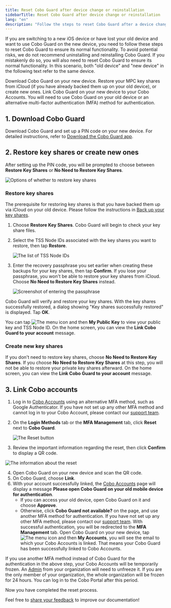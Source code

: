 ```yaml
---
title: Reset Cobo Guard after device change or reinstallation
sidebarTitle: Reset Cobo Guard after device change or reinstallation
lang: "en"
description: "Follow the steps to reset Cobo Guard after a device change, ensuring seamless access to your digital assets without losing security."
---
```


If you are switching to a new iOS device or have lost your old device and want to use Cobo Guard on the new device, you need to follow these steps to reset Cobo Guard to ensure its normal functionality.
<Note>To avoid potential risks, we do not recommend uninstalling and reinstalling Cobo Guard. If you mistakenly do so, you will also need to reset Cobo Guard to ensure its normal functionality. In this scenario, both "old device" and "new device" in the following text refer to the same device.</Note>

<Steps>
  <Step title="Download Cobo Guard">
    Download Cobo Guard on your new device.
  </Step>
  <Step title="Choose whether to restore key shares">
    Restore your MPC key shares from iCloud (if you have already backed them up on your old device), or create new ones.
  </Step>
  <Step title="Link Cobo Accounts">
    Link Cobo Guard on your new device to your Cobo Accounts.
    You will need to use Cobo Guard on your old device or an alternative multi-factor authentication (MFA) method for authentication.
  </Step>
</Steps>

## 1. Download Cobo Guard

Download Cobo Guard and set up a PIN code on your new device. For detailed instructions, refer to [Download the Cobo Guard app](/en/guard/download).

## 2. Restore key shares or create new ones

After setting up the PIN code, you will be prompted to choose between **Restore Key Shares** or **No Need to Restore Key Shares**.

<img src="/en/images/cobo-guard/common/restore1.png" className="screenshot_modal" alt="Options of whether to restore key shares" />

### Restore key shares

<Note>The prerequisite for restoring key shares is that you have backed them up via iCloud on your old device. Please follow the instructions in [Back up your key shares](/en/guard/generate-and-back-up-key-shares#back-up-your-key-shares).</Note>
1. Choose **Restore Key Shares**. Cobo Guard will begin to check your key share files.
2. Select the TSS Node IDs associated with the key shares you want to restore, then tap **Restore**.

    <img src="/en/images/cobo-guard/common/restore2.png" className="screenshot_modal" alt="The list of TSS Node IDs" />

3. Enter the recovery passphrase you set earlier when creating these backups for your key shares, then tap **Confirm**.
    <Warning>If you lose your passphrase, you won't be able to restore your key shares from iCloud. Choose **No Need to Restore Key Shares** instead.</Warning>

    <img src="/en/images/cobo-guard/common/restore3.png" className="screenshot_modal" alt="Screenshot of entering the passphrase" />

Cobo Guard will verify and restore your key shares. With the key shares successfully restored, a dialog showing "Key shares successfully restored" is displayed. Tap **OK**.

You can tap <img src="/en/images/cobo-guard/common/icon_menu.svg" className="icon" alt="The menu icon" /> and then **My Public Key** to view your public key and TSS Node ID. On the home screen, you can view the **Link Cobo Guard to your account** message.

### Create new key shares

If you don't need to restore key shares, choose **No Need to Restore Key Shares**.
    <Warning>If you choose **No Need to Restore Key Shares** at this step, you will not be able to restore your private key shares afterward.</Warning>
    On the home screen, you can view the **Link Cobo Guard to your account** message.

## 3. Link Cobo accounts

1. Log in to [Cobo Accounts](https://accounts.cobo.com/) using an alternative MFA method, such as Google Authenticator.
    <Note>If you have not set up any other MFA method and cannot log in to your Cobo Account, please contact our [support team](mailto:help@cobo.com).</Note>
2. On the **Login Methods** tab or the **MFA Management** tab, click **Reset** next to **Cobo Guard**.

    <img src="/en/images/cobo-guard/reset.png" className="screenshot_full_screen" alt="The Reset button" />

3. Review the important information regarding the reset, then click **Confirm** to display a QR code.

  <img src="/en/images/cobo-guard/reset_note.png" className="screenshot_modal" alt="The information about the reset" />

4. Open Cobo Guard on your new device and scan the QR code.
5. On Cobo Guard, choose **Link**.
6. With your account successfully linked, the [Cobo Accounts](https://accounts.cobo.com/) page will display a message **Please open Cobo Guard on your old mobile device for authentication**.
    - If you can access your old device, open Cobo Guard on it and choose **Approve**.
    - Otherwise, click **Cobo Guard not available?** on the page, and use another MFA method for authentication.
    <Note>If you have not set up any other MFA method, please contact our [support team](mailto:help@cobo.com).</Note>
With successful authentication, you will be redirected to the **MFA Management** tab. Open Cobo Guard on your new device, tap <img src="/en/images/cobo-guard/common/icon_menu.svg" className="icon" alt="The menu icon" /> and then **My Accounts**, you will see the email to which your Cobo Accounts is linked. That means your Cobo Guard has been successfully linked to Cobo Accounts.

<Note>If you use another MFA method instead of Cobo Guard for the authentication in the above step, your Cobo Accounts will be temporarily frozen. An [Admin](/en/portal/organization/roles-and-permissions) from your organization will need to unfreeze it. If you are the only member of your organization, the whole organization will be frozen for 24 hours. You can log in to the Cobo Portal after this period.</Note>

Now you have completed the reset process.

<Tip>Feel free to [share your feedback](https://forms.zohopublic.com/cobo/form/DocumentFeedbackForm/formperma/QvLOhxJv1_JMsJ-1dleZ8Itb_7rzN-LtgvsDdxosoVI?referrername=manuals) to improve our documentation!</Tip>